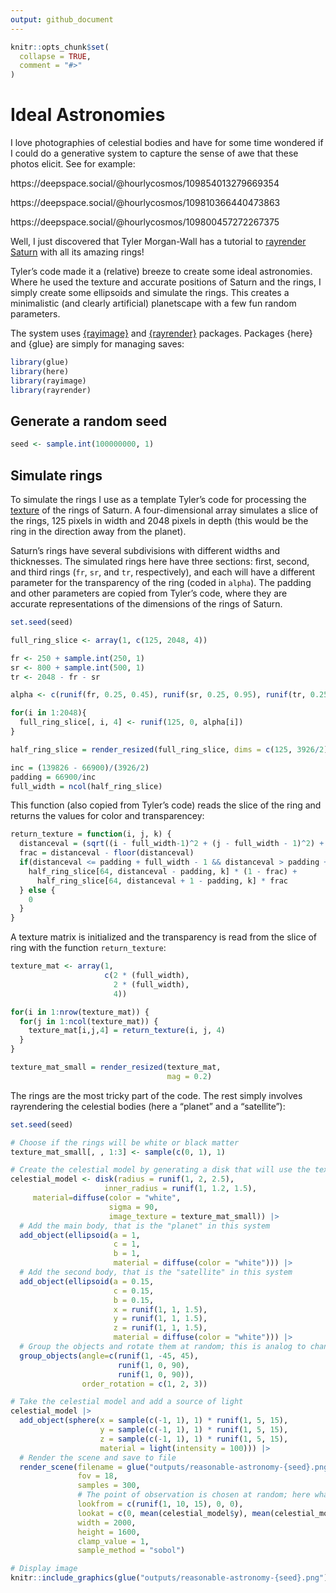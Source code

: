 ```yaml
---
output: github_document
---
```


<!-- README.md is generated from README.Rmd. Please edit that file -->

```r
knitr::opts_chunk$set(
  collapse = TRUE,
  comment = "#>"
)
```

# Ideal Astronomies

<!-- badges: start -->
<!-- badges: end -->

I love photographies of celestial bodies and have for some time wondered if I could do a generative system to capture the sense of awe that these photos elicit. See for example:

https://deepspace.social/@hourlycosmos/109854013279669354

https://deepspace.social/@hourlycosmos/109810366440473863

https://deepspace.social/@hourlycosmos/109800457272267375


Well, I just discovered that Tyler Morgan-Wall has a tutorial to [rayrender Saturn](https://www.tylermw.com/tutorial-visualizing-saturns-appearance-from-earth-in-r/) with all its amazing rings!

Tyler's code made it a (relative) breeze to create some ideal astronomies. Where he used the texture and accurate positions of Saturn and the rings, I simply create some ellipsoids and simulate the rings. This creates a minimalistic (and clearly artificial) planetscape with a few fun random parameters. 

The system uses [{rayimage}]() and [{rayrender}]() packages. Packages {here} and {glue} are simply for managing saves:
```r
library(glue)
library(here)
library(rayimage)
library(rayrender)
```

## Generate a random seed

```r
seed <- sample.int(100000000, 1)
```

## Simulate rings

To simulate the rings I use as a template Tyler's code for processing the [texture]() of the rings of Saturn. A four-dimensional array simulates a slice of the rings, 125 pixels in width and 2048 pixels in depth (this would be the ring in the direction away from the planet). 

Saturn's rings have several subdivisions with different widths and thicknesses. The simulated rings here have three sections: first, second, and third rings (`fr`, `sr`, and `tr`, respectively), and each will have a different parameter for the transparency of the ring (coded in `alpha`). The padding and other parameters are copied from Tyler's code, where they are accurate representations of the dimensions of the rings of Saturn.
```r
set.seed(seed)

full_ring_slice <- array(1, c(125, 2048, 4))

fr <- 250 + sample.int(250, 1)
sr <- 800 + sample.int(500, 1)
tr <- 2048 - fr - sr

alpha <- c(runif(fr, 0.25, 0.45), runif(sr, 0.25, 0.95), runif(tr, 0.25, 0.35))

for(i in 1:2048){
  full_ring_slice[, i, 4] <- runif(125, 0, alpha[i])
}

half_ring_slice = render_resized(full_ring_slice, dims = c(125, 3926/2))

inc = (139826 - 66900)/(3926/2)
padding = 66900/inc
full_width = ncol(half_ring_slice)
```

This function (also copied from Tyler's code) reads the slice of the ring and returns the values for color and transparencey:
```r
return_texture = function(i, j, k) {
  distanceval = (sqrt((i - full_width-1)^2 + (j - full_width - 1)^2) + 1 ) * (padding + full_width)/full_width
  frac = distanceval - floor(distanceval)
  if(distanceval <= padding + full_width - 1 && distanceval > padding + 1) {
    half_ring_slice[64, distanceval - padding, k] * (1 - frac) + 
      half_ring_slice[64, distanceval + 1 - padding, k] * frac
  } else {
    0
  }
}
```

A texture matrix is initialized and the transparency is read from the slice of ring with the function `return_texture`:
```r
texture_mat <- array(1,
                     c(2 * (full_width),
                       2 * (full_width),
                       4))

for(i in 1:nrow(texture_mat)) {
  for(j in 1:ncol(texture_mat)) {
    texture_mat[i,j,4] = return_texture(i, j, 4)
  }
}

texture_mat_small = render_resized(texture_mat,
                                   mag = 0.2)
```

The rings are the most tricky part of the code. The rest simply involves rayrendering the celestial bodies (here a "planet" and a "satellite"): 
```r
set.seed(seed)

# Choose if the rings will be white or black matter
texture_mat_small[, , 1:3] <- sample(c(0, 1), 1)

# Create the celestial model by generating a disk that will use the texture of the simulated rings
celestial_model <- disk(radius = runif(1, 2, 2.5), 
                     inner_radius = runif(1, 1.2, 1.5),
     material=diffuse(color = "white", 
                      sigma = 90,
                      image_texture = texture_mat_small)) |>
  # Add the main body, that is the "planet" in this system 
  add_object(ellipsoid(a = 1,
                       c = 1,
                       b = 1,
                       material = diffuse(color = "white"))) |>
  # Add the second body, that is the "satellite" in this system 
  add_object(ellipsoid(a = 0.15, 
                       c = 0.15,
                       b = 0.15,
                       x = runif(1, 1, 1.5), 
                       y = runif(1, 1, 1.5), 
                       z = runif(1, 1, 1.5),
                       material = diffuse(color = "white"))) |>
  # Group the objects and rotate them at random; this is analog to changing the perspective from which the system is observed
  group_objects(angle=c(runif(1, -45, 45),
                        runif(1, 0, 90), 
                        runif(1, 0, 90)), 
                order_rotation = c(1, 2, 3))

# Take the celestial model and add a source of light
celestial_model |>
  add_object(sphere(x = sample(c(-1, 1), 1) * runif(1, 5, 15), 
                    y = sample(c(-1, 1), 1) * runif(1, 5, 15), 
                    z = sample(c(-1, 1), 1) * runif(1, 5, 15),
                    material = light(intensity = 100))) |>
  # Render the scene and save to file
  render_scene(filename = glue("outputs/reasonable-astronomy-{seed}.png"),
               fov = 18,
               samples = 300,
               # The point of observation is chosen at random; here what changes is how close to the planet this point is
               lookfrom = c(runif(1, 10, 15), 0, 0),
               lookat = c(0, mean(celestial_model$y), mean(celestial_model$z)),
               width = 2000,
               height = 1600,
               clamp_value = 1,
               sample_method = "sobol")
```

```r
# Display image
knitr::include_graphics(glue("outputs/reasonable-astronomy-{seed}.png"))
```
